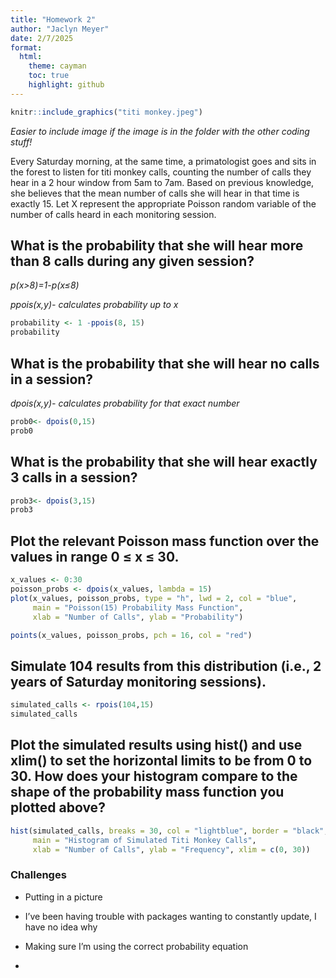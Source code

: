 ```yaml
---
title: "Homework 2"
author: "Jaclyn Meyer"
date: 2/7/2025
format: 
  html:
    theme: cayman
    toc: true
    highlight: github
---
```


```r
knitr::include_graphics("titi monkey.jpeg")
```

*Easier to include image if the image is in the folder with the other coding stuff!*

Every Saturday morning, at the same time, a primatologist goes and sits in the forest to listen for titi monkey calls, counting the number of calls they hear in a 2 hour window from 5am to 7am. Based on previous knowledge, she believes that the mean number of calls she will hear in that time is exactly 15. Let X represent the appropriate Poisson random variable of the number of calls heard in each monitoring session.

## What is the probability that she will hear more than 8 calls during any given session?

*p(x\>8)=1-p(x≤8)*

*ppois(x,y)- calculates probability up to x*

```r
probability <- 1 -ppois(8, 15)
probability

```

## What is the probability that she will hear no calls in a session?

*dpois(x,y)- calculates probability for that exact number*

```r
prob0<- dpois(0,15)
prob0
```

## What is the probability that she will hear exactly 3 calls in a session?

```r
prob3<- dpois(3,15)
prob3
```

## Plot the relevant Poisson mass function over the values in range 0 ≤ x ≤ 30.

```r
x_values <- 0:30
poisson_probs <- dpois(x_values, lambda = 15)
plot(x_values, poisson_probs, type = "h", lwd = 2, col = "blue",
     main = "Poisson(15) Probability Mass Function",
     xlab = "Number of Calls", ylab = "Probability")

points(x_values, poisson_probs, pch = 16, col = "red")

```

## Simulate 104 results from this distribution (i.e., 2 years of Saturday monitoring sessions).

```r
simulated_calls <- rpois(104,15)
simulated_calls

```

## Plot the simulated results using hist() and use xlim() to set the horizontal limits to be from 0 to 30. How does your histogram compare to the shape of the probability mass function you plotted above?

```r
hist(simulated_calls, breaks = 30, col = "lightblue", border = "black",
     main = "Histogram of Simulated Titi Monkey Calls",
     xlab = "Number of Calls", ylab = "Frequency", xlim = c(0, 30))

```

### Challenges

-   Putting in a picture

-   I've been having trouble with packages wanting to constantly update, I have no idea why

-   Making sure I'm using the correct probability equation

-   
